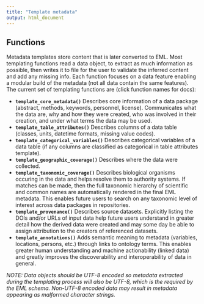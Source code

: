 ```yaml
---
title: "Template metadata"
output: html_document
---
```


## Functions

Metadata templates store content that is later converted to EML. Most templating functions read a data object, to extract as much information as possible, then writes it to file for the user to validate the inferred content and add any missing info. Each function focuses on a data feature enabling a modular build of the metadata (not all data contain the same features). The current set of templating functions are (click function names for docs):

*  __`template_core_metadata()`__ Describes core information of a data package (abstract, methods, keywords, personnel, license). Communicates what the data are, why and how they were created, who was involved in their creation, and under what terms the data may be used.
*  __`template_table_attributes()`__ Describes columns of a data table (classes, units, datetime formats, missing value codes).
*  __`template_categorical_variables()`__ Describes categorical variables of a data table (if any columns are classified as categorical in table attributes template).
*  __`template_geographic_coverage()`__ Describes where the data were collected.
*  __`template_taxonomic_coverage()`__ Describes biological organisms occuring in the data and helps resolve them to authority systems. If matches can be made, then the full taxonomic hierarchy of scientific and common names are automatically rendered in the final EML metadata. This enables future users to search on any taxonomic level of interest across data packages in repositories.
*  __`template_provenance()`__ Describes source datasets. Explicitly listing the DOIs and/or URLs of input data help future users understand in greater detail how the derived data were created and may some day be able to assign attribution to the creators of referenced datasets.
*  __`template_annotations()`__ Adds semantic meaning to metadata (variables, locations, persons, etc.) through links to ontology terms. This enables greater human understanding and machine actionability (linked data) and greatly improves the discoverability and interoperability of data in general.

_NOTE: Data objects should be UTF-8 encoded so metadata extracted during the templating process will also be UTF-8, which is the required by the EML schema. Non-UTF-8 encoded data may result in metadata appearing as malformed character strings._